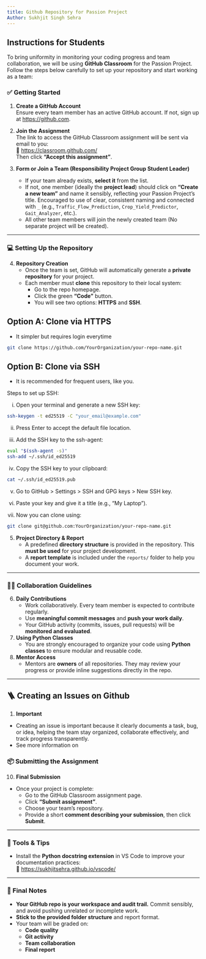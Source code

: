 ```yaml
---
title: Github Repository for Passion Project
Author: Sukhjit Singh Sehra
---
```


## Instructions for Students

To bring uniformity in monitoring your coding progress and team collaboration, we will be using **GitHub Classroom** for the Passion Project. Follow the steps below carefully to set up your repository and start working as a team:

### ✅ Getting Started

1. **Create a GitHub Account**  
   Ensure every team member has an active GitHub account. If not, sign up at [https://github.com](https://github.com).

2. **Join the Assignment**  
   The link to access the GitHub Classroom assignment will be sent via email to you:  
   🔗 [https://classroom.github.com/](https://classroom.github.com/)  
   Then click **"Accept this assignment"**.

3. **Form or Join a Team (Responsibility Project Group Student Leader)**
   - If your team already exists, **select it** from the list.
   - If not, one member (ideally the **project lead**) should click on **"Create a new team"** and name it sensibly, reflecting your Passion Project’s title. Encouraged to use of clear, consistent naming and connected with `_` (e.g., `Traffic_Flow_Prediction`, `Crop_Yield_Predictor`, `Gait_Analyzer`, etc.).
   - All other team members will join the newly created team (No separate project will be created).

---

### 💻 Setting Up the Repository

4. **Repository Creation**
   - Once the team is set, GitHub will automatically generate a **private repository** for your project.
   - Each member must **clone** this repository to their local system:
     - Go to the repo homepage.
     - Click the green **"Code"** button.
     - You will see two options: **HTTPS** and **SSH**.
  
::: {.panel-tabset}

## Option A: Clone via HTTPS 

- It simpler but requires login everytime
  
```bash
git clone https://github.com/YourOrganization/your-repo-name.git
```

## Option B: Clone via SSH 

- It is recommended for frequent users, like you.
  
Steps to set up SSH:

i. Open your terminal and generate a new SSH key:
```bash
ssh-keygen -t ed25519 -C "your_email@example.com"
```
ii. Press Enter to accept the default file location.

iii. Add the SSH key to the ssh-agent:

```bash
eval "$(ssh-agent -s)"
ssh-add ~/.ssh/id_ed25519
```
iv. Copy the SSH key to your clipboard:

```bash
cat ~/.ssh/id_ed25519.pub
```
v. Go to GitHub > Settings > SSH and GPG keys > New SSH key.

vi. Paste your key and give it a title (e.g., “My Laptop”).

vii. Now you can clone using:

```bash
git clone git@github.com:YourOrganization/your-repo-name.git
```
:::

5. **Project Directory & Report**
   - A predefined **directory structure** is provided in the repository. This **must be used** for your project development.
   - A **report template** is included under the `reports/` folder to help you document your work.

---

### 👨‍💻 Collaboration Guidelines

6. **Daily Contributions**
   - Work collaboratively. Every team member is expected to contribute regularly.
   - Use **meaningful commit messages** and **push your work daily**.
   - Your GitHub activity (commits, issues, pull requests) will be **monitored and evaluated**.

7. **Using Python Classes**
   - You are strongly encouraged to organize your code using **Python classes** to ensure modular and reusable code.

8. **Mentor Access**
   - Mentors are **owners** of all repositories. They may review your progress or provide inline suggestions directly in the repo.

---

## 🪜 Creating an Issues on Github

1.  **Important** 
   - Creating an issue is important because it clearly documents a task, bug, or idea, helping the team stay organized, collaborate effectively, and track progress transparently.
   - See more information on 

### 📦 Submitting the Assignment

10. **Final Submission**
   - Once your project is complete:
     - Go to the GitHub Classroom assignment page.
     - Click **"Submit assignment"**.
     - Choose your team's repository.
     - Provide a short **comment describing your submission**, then click **Submit**.

---

### 🧰 Tools & Tips

- Install the **Python docstring extension** in VS Code to improve your documentation practices:  
  🔗 [https://sukhjitsehra.github.io/vscode/](https://sukhjitsehra.github.io/vscode/)

---

### 📌 Final Notes

- **Your GitHub repo is your workspace and audit trail.** Commit sensibly, and avoid pushing unrelated or incomplete work.
- **Stick to the provided folder structure** and report format.
- Your team will be graded on:
  - **Code quality**
  - **Git activity**
  - **Team collaboration**
  - **Final report**
